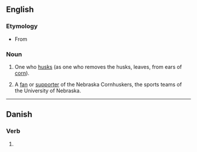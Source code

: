 ==English==

===Etymology===
* From {{suffix|husk|er}}

===Noun===
{{en-noun}}

# One who [[husk]]s (as one who removes the husks, leaves, from ears of [[corn]]).
# {{US|slang}} A [[fan]] or [[supporter]] of the Nebraska Cornhuskers, the sports teams of the University of Nebraska.

----

==Danish==

===Verb===
{{head|da|verb form}}

# {{form of|present|huske|lang=da}}